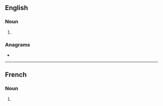 ==English==

===Noun===
{{head|en|noun plural form}}

# {{plural of|grange|lang=en}}

===Anagrams===
* {{anagrams|en|Gagners|Gangers|gangers|naggers|snagger}}

----

==French==

===Noun===
{{head|fr|noun plural form|g=f}}

# {{plural of|grange|lang=fr}}